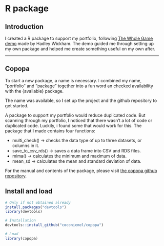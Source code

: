 # R package

## Introduction {-}

I created a R package to support my portfolio, following [The Whole Game demo](https://r-pkgs.org/whole-game.html) made by Hadley Wickham. The demo guided me through setting up my own package and helped me create something useful on my own after.

----

## Copopa {-}

To start a new package, a name is necessary. I combined my name, "portfolio" and "package" together into a fun word an checked availability with the {available} package. 

The name was available, so I set up the project and the github repository to get started.

A package to support my portfolio would reduce duplicated code. But scanning through my portfolio, I noticed that there wasn't a lot of code or duplicated code. Luckily, i found some that would work for this. The package that I made contains four functions:
<ul><li>multi_check() -> checks the data type of up to three datasets, or columns in it.</li>
<li>save_to_csv_rds() -> saves a data frame into CSV and RDS files.</li>
<li>mima() -> calculates the minimum and maximum of data.</li>
<li>mean_sd -> calculates the mean and standard deviation of data.</li></ul>
For the manual and contents of the package, please visit [the copopa github repository](https://github.com/coconiemel/copopa).

## Install and load {-}

```r

# Only if not obtained already
install.packages("devtools")
library(devtools)

# Installation
devtools::install_github("coconiemel/copopa")

# Load
library(copopa)

```



